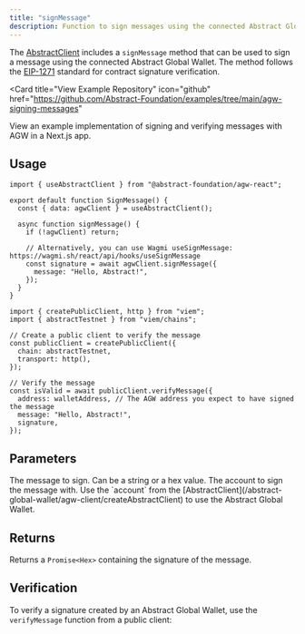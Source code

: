 ```yaml
---
title: "signMessage"
description: Function to sign messages using the connected Abstract Global Wallet.
---
```


The [AbstractClient](/abstract-global-wallet/agw-client/createAbstractClient)
includes a `signMessage` method that can be used to sign a message using the connected Abstract Global Wallet.
The method follows the [EIP-1271](https://eips.ethereum.org/EIPS/eip-1271) standard for contract signature verification.

<Card
  title="View Example Repository"
  icon="github"
  href="https://github.com/Abstract-Foundation/examples/tree/main/agw-signing-messages"
>
  View an example implementation of signing and verifying messages with AGW in a
  Next.js app.
</Card>

## Usage

<CodeGroup>

```tsx Signing (client-side)
import { useAbstractClient } from "@abstract-foundation/agw-react";

export default function SignMessage() {
  const { data: agwClient } = useAbstractClient();

  async function signMessage() {
    if (!agwClient) return;

    // Alternatively, you can use Wagmi useSignMessage: https://wagmi.sh/react/api/hooks/useSignMessage
    const signature = await agwClient.signMessage({
      message: "Hello, Abstract!",
    });
  }
}
```

```tsx Verifying (server-side)
import { createPublicClient, http } from "viem";
import { abstractTestnet } from "viem/chains";

// Create a public client to verify the message
const publicClient = createPublicClient({
  chain: abstractTestnet,
  transport: http(),
});

// Verify the message
const isValid = await publicClient.verifyMessage({
  address: walletAddress, // The AGW address you expect to have signed the message
  message: "Hello, Abstract!",
  signature,
});
```

</CodeGroup>

## Parameters

<ResponseField name="message" type="string | Hex" required>
  The message to sign. Can be a string or a hex value.
</ResponseField>

<ResponseField name="account" type="Account" required>
  The account to sign the message with. Use the `account` from the
  [AbstractClient](/abstract-global-wallet/agw-client/createAbstractClient) to
  use the Abstract Global Wallet.
</ResponseField>

## Returns

Returns a `Promise<Hex>` containing the signature of the message.

## Verification

To verify a signature created by an Abstract Global Wallet, use the `verifyMessage` function from a public client:

```tsx

```
